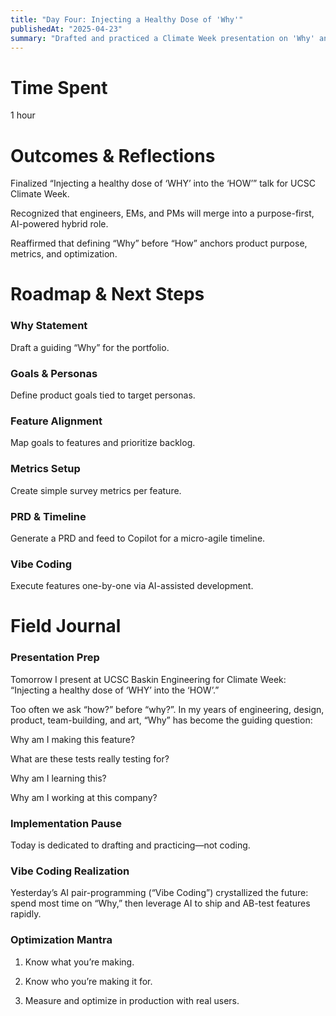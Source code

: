 ```yaml
---
title: "Day Four: Injecting a Healthy Dose of 'Why'"
publishedAt: "2025-04-23"
summary: "Drafted and practiced a Climate Week presentation on 'Why' and mapped out a micro-agile, AI-driven roadmap."
---
```


# Time Spent
1 hour

# Outcomes & Reflections
Finalized “Injecting a healthy dose of ‘WHY’ into the ‘HOW’” talk for UCSC Climate Week.

Recognized that engineers, EMs, and PMs will merge into a purpose-first, AI-powered hybrid role.

Reaffirmed that defining “Why” before “How” anchors product purpose, metrics, and optimization.

# Roadmap & Next Steps
### **Why Statement**

Draft a guiding “Why” for the portfolio.
### **Goals & Personas**

Define product goals tied to target personas.
### **Feature Alignment**

Map goals to features and prioritize backlog.
### **Metrics Setup**

Create simple survey metrics per feature.
### **PRD & Timeline**

Generate a PRD and feed to Copilot for a micro-agile timeline.
### **Vibe Coding**

Execute features one-by-one via AI-assisted development.

# Field Journal
### Presentation Prep
Tomorrow I present at UCSC Baskin Engineering for Climate Week: “Injecting a healthy dose of ‘WHY’ into the ‘HOW’.”

Too often we ask “how?” before “why?”. In my years of engineering, design, product, team-building, and art, “Why” has become the guiding question:

Why am I making this feature?

What are these tests really testing for?

Why am I learning this?

Why am I working at this company?

### Implementation Pause
Today is dedicated to drafting and practicing—not coding.

### Vibe Coding Realization
Yesterday’s AI pair-programming (“Vibe Coding”) crystallized the future: spend most time on “Why,” then leverage AI to ship and AB-test features rapidly.

### Optimization Mantra
1. Know what you’re making.

2. Know who you’re making it for.

3. Measure and optimize in production with real users.